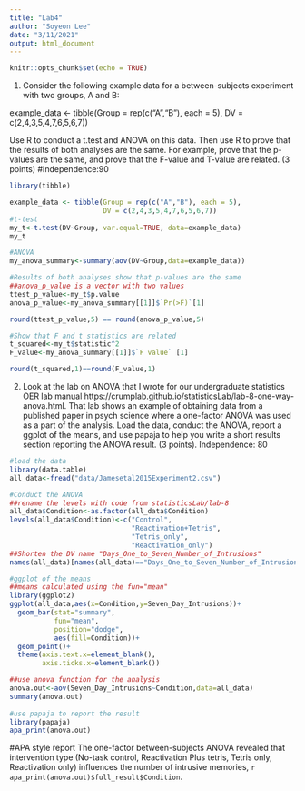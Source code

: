 ```yaml
---
title: "Lab4"
author: "Soyeon Lee"
date: "3/11/2021"
output: html_document
---
```


```r
knitr::opts_chunk$set(echo = TRUE)
```

1. Consider the following example data for a between-subjects experiment with two groups, A and B:

example_data <- tibble(Group = rep(c("A","B"), each = 5),
                       DV = c(2,4,3,5,4,7,6,5,6,7))

Use R to conduct a t.test and ANOVA on this data. Then use R to prove that the results of both analyses are the same. For example, prove that the p-values are the same, and prove that the F-value and T-value are related. (3 points)
#Independence:90

```r
library(tibble)

example_data <- tibble(Group = rep(c("A","B"), each = 5),
                       DV = c(2,4,3,5,4,7,6,5,6,7))
#t-test 
my_t<-t.test(DV~Group, var.equal=TRUE, data=example_data)
my_t

#ANOVA 
my_anova_summary<-summary(aov(DV~Group,data=example_data))

#Results of both analyses show that p-values are the same
##anova_p_value is a vector with two values 
ttest_p_value<-my_t$p.value
anova_p_value<-my_anova_summary[[1]]$`Pr(>F)`[1]

round(ttest_p_value,5) == round(anova_p_value,5)

#Show that F and t statistics are related
t_squared<-my_t$statistic^2
F_value<-my_anova_summary[[1]]$`F value` [1]

round(t_squared,1)==round(F_value,1)
```

2. Look at the lab on ANOVA that I wrote for our undergraduate statistics OER lab manual https://crumplab.github.io/statisticsLab/lab-8-one-way-anova.html. That lab shows an example of obtaining data from a published paper in psych science where a one-factor ANOVA was used as a part of the analysis. Load the data, conduct the ANOVA, report a ggplot of the means, and use papaja to help you write a short results section reporting the ANOVA result. (3 points).
Independence: 80

```r
#load the data
library(data.table)
all_data<-fread("data/Jamesetal2015Experiment2.csv")

#Conduct the ANOVA
##rename the levels with code from statisticsLab/lab-8
all_data$Condition<-as.factor(all_data$Condition)
levels(all_data$Condition)<-c("Control",
                              "Reactivation+Tetris",
                              "Tetris_only",
                              "Reactivation_only")
##Shorten the DV name "Days_One_to_Seven_Number_of_Intrusions" 
names(all_data)[names(all_data)=="Days_One_to_Seven_Number_of_Intrusions"]<-"Seven_Day_Intrusions"

#ggplot of the means
##means calculated using the fun="mean"
library(ggplot2)
ggplot(all_data,aes(x=Condition,y=Seven_Day_Intrusions))+
  geom_bar(stat="summary",
           fun="mean",
           position="dodge",
           aes(fill=Condition))+
  geom_point()+
  theme(axis.text.x=element_blank(),
        axis.ticks.x=element_blank())

##use anova function for the analysis 
anova.out<-aov(Seven_Day_Intrusions~Condition,data=all_data)
summary(anova.out)
  
#use papaja to report the result
library(papaja)
apa_print(anova.out)
```

#APA style report
The one-factor between-subjects ANOVA revealed that intervention type (No-task control, Reactivation Plus tetris, Tetris only, Reactivation only) influences the number of intrusive memories, `r apa_print(anova.out)$full_result$Condition`.
